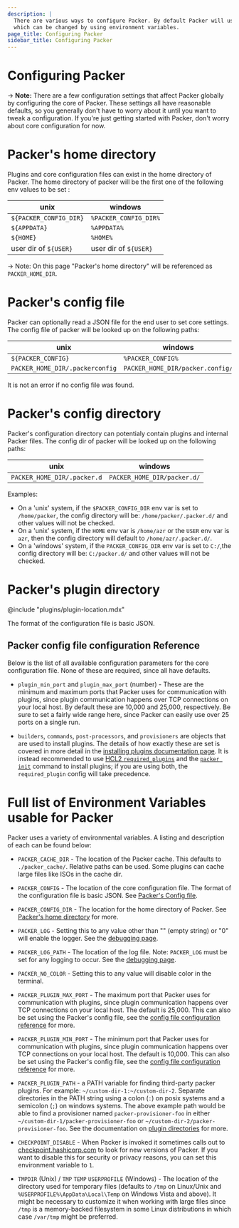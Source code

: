 ```yaml
---
description: |
  There are various ways to configure Packer. By default Packer will use known folders,
  which can be changed by using environment variables.
page_title: Configuring Packer
sidebar_title: Configuring Packer
---
```


# Configuring Packer

-> **Note:** There are a few configuration settings that affect Packer globally
by configuring the core of Packer. These settings all have reasonable defaults,
so you generally don't have to worry about it until you want to tweak a
configuration. If you're just getting started with Packer, don't worry about
core configuration for now.

# Packer's home directory

Plugins and core configuration files can exist in the home directory of Packer.
The home directory of packer will be the first one of the following env values
to be set :

| unix                   | windows               |
|------------------------|-----------------------|
| `${PACKER_CONFIG_DIR}` | `%PACKER_CONFIG_DIR%` |
| `${APPDATA}`           | `%APPDATA%`           |
| `${HOME}`              | `%HOME%`              |
| user dir of `${USER}`  | user dir of `${USER}` |

-> Note: On this page "Packer's home directory" will be referenced as
`PACKER_HOME_DIR`.

# Packer's config file

Packer can optionally read a JSON file for the end user to set core settings.
The config file of packer will be looked up on the following paths:

| unix                            | windows                          |
|---------------------------------|----------------------------------|
| `${PACKER_CONFIG}`              | `%PACKER_CONFIG%`                |
| `PACKER_HOME_DIR/.packerconfig` | `PACKER_HOME_DIR/packer.config/` |

It is not an error if no config file was found.

# Packer's config directory

Packer's configuration directory can potentialy contain plugins and internal
Packer files. The config dir of packer will be looked up on the following paths:

| unix                        | windows                     |
|-----------------------------|-----------------------------|
| `PACKER_HOME_DIR/.packer.d` | `PACKER_HOME_DIR/packer.d/` |

Examples: 
* On a 'unix' system, if the `$PACKER_CONFIG_DIR` env var is set to
`/home/packer`, the config directory will be: `/home/packer/.packer.d/` and
other values will not be checked.
* On a 'unix' system, if the `HOME` env var is `/home/azr` or the `USER` env var
is `azr`, then the config directory will default to `/home/azr/.packer.d/`.
* On a 'windows' system, if the `PACKER_CONFIG_DIR` env var is set to `C:/`,the
config directory will be: `C:/packer.d/` and other values will not be checked.

# Packer's plugin directory

@include "plugins/plugin-location.mdx"

The format of the configuration file is basic JSON.

## Packer config file configuration Reference

Below is the list of all available configuration parameters for the core
configuration file. None of these are required, since all have defaults.

- `plugin_min_port` and `plugin_max_port` (number) - These are the minimum
  and maximum ports that Packer uses for communication with plugins, since
  plugin communication happens over TCP connections on your local host. By
  default these are 10,000 and 25,000, respectively. Be sure to set a fairly
  wide range here, since Packer can easily use over 25 ports on a single run.

- `builders`, `commands`, `post-processors`, and `provisioners` are objects
  that are used to install plugins. The details of how exactly these are set is
  covered in more detail in the [installing plugins documentation
  page](/docs/extending/plugins). It is instead recommended to use [HCL2
  `required_plugins`](/docs/templates/hcl_templates/blocks/packer#specifying-plugin-requirements)
  and the [`packer init`](/docs/commands/init) command to install plugins; if
  you are using both, the `required_plugin` config will take precedence.

# Full list of Environment Variables usable for Packer

Packer uses a variety of environmental variables. A listing and description of
each can be found below:

- `PACKER_CACHE_DIR` - The location of the Packer cache. This defaults to
  `./packer_cache/`. Relative paths can be used. Some plugins can cache large
  files like ISOs in the cache dir.

- `PACKER_CONFIG` - The location of the core configuration file. The format
  of the configuration file is basic JSON. See [Packer's Config
  file](#packer-s-config-file).

- `PACKER_CONFIG_DIR` - The location for the home directory of Packer. See
  [Packer's home directory](#packer-s-home-directory) for more.

- `PACKER_LOG` - Setting this to any value other than "" (empty string) or
  "0" will enable the logger. See the [debugging
  page](/docs/other/debugging).

- `PACKER_LOG_PATH` - The location of the log file. Note: `PACKER_LOG` must
  be set for any logging to occur. See the [debugging
  page](/docs/other/debugging).

- `PACKER_NO_COLOR` - Setting this to any value will disable color in the
  terminal.

- `PACKER_PLUGIN_MAX_PORT` - The maximum port that Packer uses for
  communication with plugins, since plugin communication happens over TCP
  connections on your local host. The default is 25,000. This can also be set
  using the Packer's config file, see the [config file configuration
  reference](#packer-config-file-configuration-reference) for more.

- `PACKER_PLUGIN_MIN_PORT` - The minimum port that Packer uses for
  communication with plugins, since plugin communication happens over TCP
  connections on your local host. The default is 10,000. This can also be set
  using the Packer's config file, see the [config file configuration
  reference](#packer-config-file-configuration-reference) for more.

- `PACKER_PLUGIN_PATH` - a PATH variable for finding third-party packer
  plugins. For example: `~/custom-dir-1:~/custom-dir-2`. Separate directories in
  the PATH string using a colon (`:`) on posix systems and a semicolon (`;`) on
  windows systems. The above example path would be able to find a provisioner
  named `packer-provisioner-foo` in either
  `~/custom-dir-1/packer-provisioner-foo` or
  `~/custom-dir-2/packer-provisioner-foo`. See the documentation on [plugin
  directories](#packer-s-plugin-directory) for more.

- `CHECKPOINT_DISABLE` - When Packer is invoked it sometimes calls out to
  [checkpoint.hashicorp.com](https://checkpoint.hashicorp.com/) to look for
  new versions of Packer. If you want to disable this for security or privacy
  reasons, you can set this environment variable to `1`.

- `TMPDIR` (Unix) / `TMP` `TEMP` `USERPROFILE` (Windows) - The
  location of the directory used for temporary files (defaults to `/tmp` on
  Linux/Unix and `%USERPROFILE%\AppData\Local\Temp` on Windows Vista and above).
  It might be necessary to customize it when working with large files since
  `/tmp` is a memory-backed filesystem in some Linux distributions in which case
  `/var/tmp` might be preferred.
